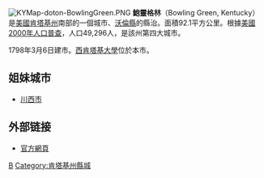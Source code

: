 {{coord|36|58|54|N|86|26|40|W|display=title}}
[[File:KYMap-doton-BowlingGreen.PNG|right]]
'''鮑靈格林'''（Bowling Green, Kentucky）是[[美國|美國]][[肯塔基州|肯塔基州]]南部的一個城市、[[沃倫縣_(肯塔基州)|沃倫縣]]的縣治。面積92.1平方公里。根據[[美國2000年人口普查|美國2000年人口普查]]，人口49,296人，是該州第四大城市。

1798年3月6日建市。[[西肯塔基大學|西肯塔基大學]]位於本市。

== 姐妹城市 ==
* {{JPN}}[[川西市|川西市]]

== 外部链接 ==
* [http://www.bgky.org/ 官方網頁] {{Wayback|url=http://www.bgky.org/ |date=19991008021617 }}

{{Authority control}}
[[Category:肯塔基州城市|B]]
[[Category:肯塔基州縣城|Category:肯塔基州縣城]]